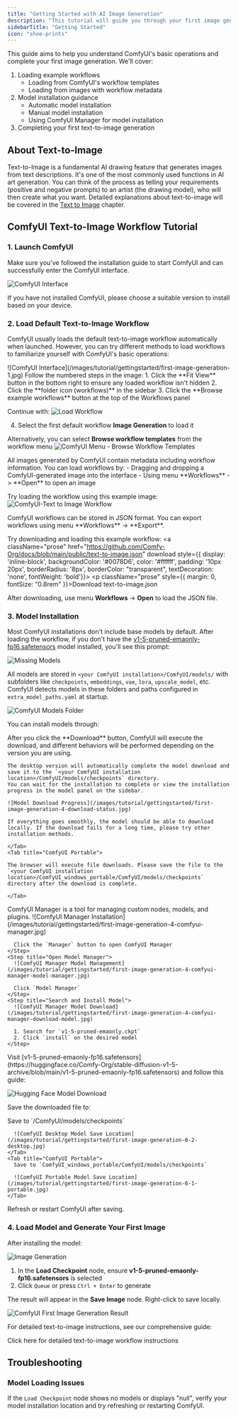```yaml
---
title: "Getting Started with AI Image Generation"
description: "This tutorial will guide you through your first image generation with ComfyUI, covering basic interface operations like workflow loading, model installation, and image generation"
sidebarTitle: "Getting Started"
icon: "shoe-prints"
---
```



This guide aims to help you understand ComfyUI's basic operations and complete your first image generation. We'll cover:

1. Loading example workflows
    - Loading from ComfyUI's workflow templates
    - Loading from images with workflow metadata
2. Model installation guidance
    - Automatic model installation
    - Manual model installation
    - Using ComfyUI Manager for model installation
3. Completing your first text-to-image generation

## About Text-to-Image

Text-to-Image is a fundamental AI drawing feature that generates images from text descriptions. It's one of the most commonly used functions in AI art generation. You can think of the process as telling your requirements (positive and negative prompts) to an artist (the drawing model), who will then create what you want. Detailed explanations about text-to-image will be covered in the [Text to Image](/tutorials/basic/text-to-image) chapter.

## ComfyUI Text-to-Image Workflow Tutorial

### 1. Launch ComfyUI

Make sure you've followed the installation guide to start ComfyUI and can successfully enter the ComfyUI interface.

![ComfyUI Interface](/images/interface/comfyui-boot-screen.jpg)

If you have not installed ComfyUI, please choose a suitable version to install based on your device.

<InstallLink/>

### 2. Load Default Text-to-Image Workflow

ComfyUI usually loads the default text-to-image workflow automatically when launched. However, you can try different methods to load workflows to familiarize yourself with ComfyUI's basic operations:

<Tabs>
  <Tab title="Load from Workflow Template">
  ![ComfyUI Interface](/images/tutorial/gettingstarted/first-image-generation-1.jpg)
  Follow the numbered steps in the image:
  1. Click the **Fit View** button in the bottom right to ensure any loaded workflow isn't hidden
  2. Click the **folder icon (workflows)** in the sidebar
  3. Click the **Browse example workflows** button at the top of the Workflows panel

  Continue with:
  ![Load Workflow](/images/tutorial/gettingstarted/first-image-generation-2-load-workflow.jpg)

  4. Select the first default workflow **Image Generation** to load it

  Alternatively, you can select **Browse workflow templates** from the workflow menu
  ![ComfyUI Menu - Browse Workflow Templates](/images/tutorial/gettingstarted/first-image-generation-1-menu.jpg)
  </Tab>

  <Tab title="Load from Images with Metadata">
  All images generated by ComfyUI contain metadata including workflow information. You can load workflows by:
  - Dragging and dropping a ComfyUI-generated image into the interface
  - Using menu **Workflows** -> **Open** to open an image

  Try loading the workflow using this example image:
  ![ComfyUI-Text to Image Workflow](https://raw.githubusercontent.com/Comfy-Org/example_workflows/refs/heads/main/text-to-image-workflow.png)

  </Tab>

  <Tab title="Load from workflow.json">
  ComfyUI workflows can be stored in JSON format. You can export workflows using menu **Workflows** -> **Export**.

  Try downloading and loading this example workflow:
  <a className="prose" href="https://github.com/Comfy-Org/docs/blob/main/public/text-to-image.json" download style={{ display: 'inline-block', backgroundColor: '#0078D6', color: '#ffffff', padding: '10px 20px', borderRadius: '8px', borderColor: "transparent", textDecoration: 'none', fontWeight: 'bold'}}>
    <p className="prose" style={{ margin: 0, fontSize: "0.8rem" }}>Download text-to-image.json</p>
  </a>

  After downloading, use menu **Workflows** -> **Open** to load the JSON file.
  </Tab>
</Tabs>

### 3. Model Installation

Most ComfyUI installations don't include base models by default. After loading the workflow, if you don't have the [v1-5-pruned-emaonly-fp16.safetensors](https://huggingface.co/Comfy-Org/stable-diffusion-v1-5-archive/blob/main/v1-5-pruned-emaonly-fp16.safetensors) model installed, you'll see this prompt:

![Missing Models](/images/tutorial/gettingstarted/first-image-generation-3-missing-models.jpg)

All models are stored in `<your ComfyUI installation>/ComfyUI/models/` with subfolders like `checkpoints`, `embeddings`, `vae`, `lora`, `upscale_model`, etc. ComfyUI detects models in these folders and paths configured in `extra_model_paths.yaml` at startup.

![ComfyUI Models Folder](/images/tutorial/gettingstarted/first-image-generation-4-models-folder.jpg)

You can install models through:

<Tabs>
  <Tab title="Automatic Download">
  After you click the **Download** button, ComfyUI will execute the download, and different behaviors will be performed depending on the version you are using.
  <Tabs>
    <Tab title="ComfyUI Desktop">

    The desktop version will automatically complete the model download and save it to the `<your ComfyUI installation location>/ComfyUI/models/checkpoints` directory.
    You can wait for the installation to complete or view the installation progress in the model panel on the sidebar.

    ![Model Download Progress](/images/tutorial/gettingstarted/first-image-generation-4-download-status.jpg)

    If everything goes smoothly, the model should be able to download locally. If the download fails for a long time, please try other installation methods.

    </Tab>
    <Tab title="ComfyUI Portable">

    The browser will execute file downloads. Please save the file to the `<your ComfyUI installation location>/ComfyUI_windows_portable/ComfyUI/models/checkpoints` directory after the download is complete.
    
    </Tab>
  </Tabs>
  </Tab>

  <Tab title="ComfyUI Manager">
  ComfyUI Manager is a tool for managing custom nodes, models, and plugins.

  <Steps>
    <Step title="Open ComfyUI Manager">
      ![ComfyUI Manager Installation](/images/tutorial/gettingstarted/first-image-generation-4-comfyui-manager.jpg)
      
      Click the `Manager` button to open ComfyUI Manager
    </Step>
    <Step title="Open Model Manager">
      ![ComfyUI Manager Model Management](/images/tutorial/gettingstarted/first-image-generation-4-comfyui-manager-model-manager.jpg)
      
      Click `Model Manager`
    </Step>
    <Step title="Search and Install Model">
      ![ComfyUI Manager Model Download](/images/tutorial/gettingstarted/first-image-generation-4-comfyui-manager-download-model.jpg)
      
      1. Search for `v1-5-pruned-emaonly.ckpt`
      2. Click `install` on the desired model
    </Step>
  </Steps>
  </Tab>

  <Tab title="Manual Installation">
  Visit [v1-5-pruned-emaonly-fp16.safetensors](https://huggingface.co/Comfy-Org/stable-diffusion-v1-5-archive/blob/main/v1-5-pruned-emaonly-fp16.safetensors) and follow this guide:

  ![Hugging Face Model Download](/images/tutorial/gettingstarted/first-image-generation-5-hugging-face.jpg)

  Save the downloaded file to:

  <Tabs>
    <Tab title="ComfyUI Desktop">
      Save to `<your ComfyUI installation>/ComfyUI/models/checkpoints`

      ![ComfyUI Desktop Model Save Location](/images/tutorial/gettingstarted/first-image-generation-6-2-desktop.jpg)
    </Tab>
    <Tab title="ComfyUI Portable">
      Save to `ComfyUI_windows_portable/ComfyUI/models/checkpoints`
      
      ![ComfyUI Portable Model Save Location](/images/tutorial/gettingstarted/first-image-generation-6-1-portable.jpg)
    </Tab>
  </Tabs>

  Refresh or restart ComfyUI after saving.
  </Tab>
</Tabs>

### 4. Load Model and Generate Your First Image

After installing the model:

![Image Generation](/images/tutorial/gettingstarted/first-image-generation-7-queue.jpg)
1. In the **Load Checkpoint** node, ensure **v1-5-pruned-emaonly-fp16.safetensors** is selected
2. Click `Queue` or press `Ctrl + Enter` to generate

The result will appear in the **Save Image** node. Right-click to save locally.

![ComfyUI First Image Generation Result](/images/tutorial/gettingstarted/first-image-generation-8-result.jpg)

For detailed text-to-image instructions, see our comprehensive guide:

<Card title="ComfyUI Text-to-Image Workflow Guide" icon="link" href="/tutorials/basic/text-to-image">
  Click here for detailed text-to-image workflow instructions
</Card>

## Troubleshooting

### Model Loading Issues

If the `Load Checkpoint` node shows no models or displays "null", verify your model installation location and try refreshing or restarting ComfyUI.

